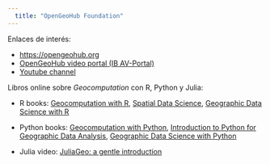```yaml
---
  title: "OpenGeoHub Foundation"
---
```


Enlaces de interés:

-   <https://opengeohub.org>
-   [OpenGeoHub video portal (IB AV-Portal)](https://av.tib.eu/publisher/OpenGeoHub_Foundation)
-   [Youtube channel](https://www.youtube.com/c/OpenGeoHubFoundation)

Libros online sobre *Geocomputation* con R, Python y Julia:

-   R books: [Geocomputation with R](https://r.geocompx.org/), [Spatial Data Science](https://r-spatial.org/book/), [Geographic Data Science with R](https://bookdown.org/mcwimberly/gdswr-book/)

-   Python books: [Geocomputation with Python](https://py.geocompx.org/), [Introduction to Python for Geographic Data Analysis](https://pythongis.org/), [Geographic Data Science with Python](https://geographicdata.science/book/intro.html)

-   Julia video: [JuliaGeo: a gentle introduction](https://av.tib.eu/media/59405)
